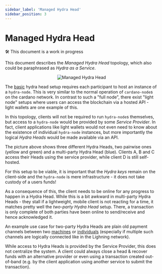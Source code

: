 ```yaml
---
sidebar_label: 'Managed Hydra Head'
sidebar_position: 3
---
```


# Managed Hydra Head

:hammer_and_wrench: This document is a work in progress

This document describes the _Managed Hydra Head_ topology, which also could be paraphrased as _Hydra as a Service_.

<p align="center">
  <img
    src={require('./managed-hydra-head.jpg').default}
    alt="Managed Hydra Head"
    height={400}
  />
</p>

The [basic](../basic) hydra head setup requires each participant to host an instance of a `hydra-node`. This is very similar to the normal operation of `cardano-node`s on the cardano network. In contrast to such a "full node", there exist "light node" setups where users can access the blockchain via a hosted API - light wallets are one example of this.

In this topology, clients will not be required to run `hydra-node`s themselves, but access to a `hydra-node` would be provided by some _Service Provider_. In fact, client applications like light wallets would not even need to know about the existence of individual `hydra-node` instances, but more importantly the logical _Hydra Heads_ would be made available via an API.

The picture above shows three different Hydra Heads, two pairwise ones (yellow and green) and a multi-party Hydra Head (blue). Clients A, B and C access their Heads using the service provider, while client D is still self-hosted.

For this setup to be viable, it is important that the _Hydra keys_ remain on the client-side and the `hydra-node` is mere infrastructure - it does not take custody of a users funds!

As a consequence of this, the client needs to be online for any progress to happen in a Hydra Head. While this is a bit awkward in multi-party Hydra Heads - they stall if a lightweight, mobile client is not reacting for a time, it matches pretty well the _two-party Hydra Head_ setup. There, a transaction is only complete of both parties have been online to send/receive and hence acknowledged it.

An example use case for two-party Hydra Heads are plain old payment channels between two [machines](../../use-cases/pay-per-use-api) or [individuals](../../use-cases/inter-wallet-payments) (especially if multiple such channels are logically connected like in the Lighning network).

While access to Hydra Heads is provided by the Service Provider, this does not centralize the system. A client could always close a head & recover funds with an alternative provider or even using a transaction created out-of-band (e.g. by the client application using another service to submit the transaction).
